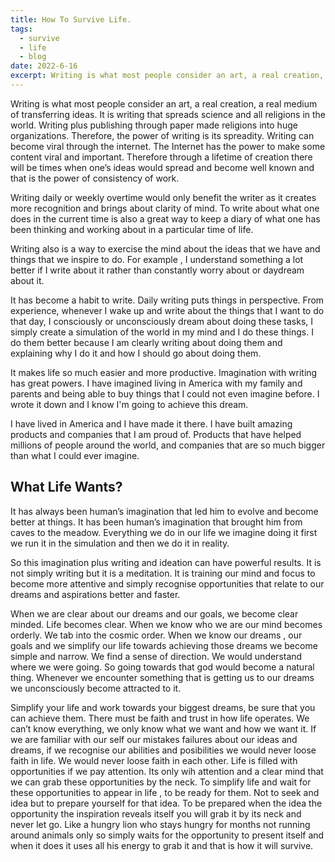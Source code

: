 ```yaml
---
title: How To Survive Life.
tags:
  - survive
  - life
  - blog
date: 2022-6-16
excerpt: Writing is what most people consider an art, a real creation, a real medium of transferring ideas. It is writing that spreads science and all religions in the world.
---
```


Writing is what most people consider an art, a real creation, a real medium of transferring ideas.
It is writing that spreads science and all religions in the world.
Writing plus publishing through paper made religions into huge organizations.
Therefore, the power of writing is its spreadity. Writing can become viral through the internet.
The Internet has the power to make some content viral and important.
Therefore through a lifetime of creation there will be times when one’s ideas would spread and become well known and that is the power of consistency of work.

Writing daily or weekly overtime would only benefit the writer as it creates more recognition and brings about clarity of mind.
To write about what one does in the current time is also a great way to keep a diary of what one has been thinking and working about in a particular time of life.

Writing also is a way to exercise the mind about the ideas that we have and things that we inspire to do. For example , I understand something a lot better if I write about it rather than constantly worry about or daydream about it.

It has become a habit to write. Daily writing puts things in perspective.
From experience, whenever I wake up and write about the things that I want to do that day, I consciously or unconsciously dream about doing these tasks, I simply create a simulation of the world in my mind and I do these things. I do them better because I am clearly writing about doing them and explaining why I do it and how I should go about doing them.

It makes life so much easier and more productive. Imagination with writing has great powers.
I have imagined living in America with my family and parents and being able to buy things that I could not even imagine before. I wrote it down and I know I'm going to achieve this dream.

I have lived in America and I have made it there. I have built amazing products and companies that I am proud of. Products that have helped millions of people around the world, and companies that are so much bigger than what I could ever imagine.

## What Life Wants?

It has always been human’s imagination that led him to evolve and become better at things.
It has been human’s imagination that brought him from caves to the meadow.
Everything we do in our life we imagine doing it first we run it in the simulation and then we do it in reality.

So this imagination plus writing and ideation can have powerful results.
It is not simply writing but it is a meditation. It is training our mind and focus to become more attentive and simply recognise opportunities that relate to our dreams and aspirations better and faster.

When we are clear about our dreams and our goals, we become clear minded. Life becomes clear. When we know who we are our mind becomes orderly. We tab into the cosmic order.
When we know our dreams , our goals and we simplify our life towards achieving those dreams we become simple and narrow. We find a sense of direction. We would understand where we were going. So going towards that god would become a natural thing. Whenever we encounter something that is getting us to our dreams we unconsciously become attracted to it.

Simplify your life and work towards your biggest dreams, be sure that you can achieve them.
There must be faith and trust in how life operates. We can’t know everything, we only know what we want and how we want it. If we are familiar with our self our mistakes failures about our ideas and dreams, if we recognise our abilities and posibilities we would never loose faith in life.
We would never loose faith in each other. Life is filled with opportunities if we pay attention.
Its only wih attention and a clear mind that we can grab these opportunities by the neck.
To simplify life and wait for these opportunities to appear in life , to be ready for them. Not to seek and idea but to prepare yourself for that idea. To be prepared when the idea the opportunity the inspiration reveals itself you will grab it by its neck and never let go.
Like a hungry lion who stays hungry for months not running around animals only so simply waits for the opportunity to present itself and when it does it uses all his energy to grab it and that is how it will survive.

